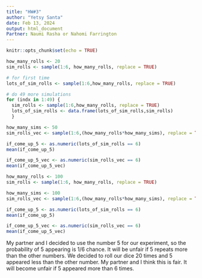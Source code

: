 ```yaml
---
title: "HW#3"
author: "Yetsy Santa"
date: Feb 13, 2024
output: html_document
Partner: Naumi Rasha or Nahomi Farrington
---
```


```r
knitr::opts_chunk$set(echo = TRUE)  
``` 

```r
how_many_rolls <- 20
sim_rolls <- sample(1:6, how_many_rolls, replace = TRUE)
```
  
```r
# for first time
lots_of_sim_rolls <- sample(1:6,how_many_rolls, replace = TRUE)

# do 49 more simulations
for (indx in 1:49) {
  sim_rolls <- sample(1:6,how_many_rolls, replace = TRUE)
  lots_of_sim_rolls <- data.frame(lots_of_sim_rolls,sim_rolls)
  }
```


```r
how_many_sims <- 50
sim_rolls_vec <- sample(1:6,(how_many_rolls*how_many_sims), replace = TRUE) # vectorized version
```

```r
if_come_up_5 <- as.numeric(lots_of_sim_rolls == 6)
mean(if_come_up_5)
```

```r
if_come_up_5_vec <- as.numeric(sim_rolls_vec == 6)
mean(if_come_up_5_vec)
```

```r
how_many_rolls <- 100
sim_rolls <- sample(1:6, how_many_rolls, replace = TRUE)
```


```r
how_many_sims <- 100
sim_rolls_vec <- sample(1:6,(how_many_rolls*how_many_sims), replace = TRUE) # vectorized version
```

```r
if_come_up_5 <- as.numeric(lots_of_sim_rolls == 6)
mean(if_come_up_5)
```

```r
if_come_up_5_vec <- as.numeric(sim_rolls_vec == 6)
mean(if_come_up_5_vec)
```

My partner and I decided to use the number 5 for our experiment, so the probability of 5 appearing is 1/6 chance. It will be unfair if 5 repeats more than the other numbers.
We decided to roll our dice 20 times and 5 appeared less than the other number. My partner and I think this is fair. It will become unfair if 5 appeared more than 6 times.



